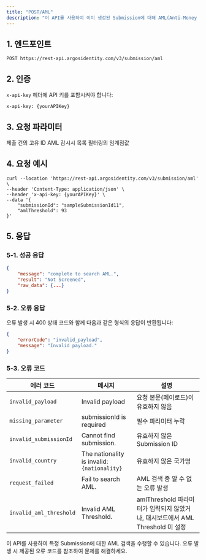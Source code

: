 ```yaml
---
title: "POST/AML"
description: "이 API를 사용하여 이미 생성된 Submission에 대해 AML(Anti-Money Laundering) 검색을 수행할 수 있습니다."
---
```


## 1. 엔드포인트

```text POST/AML
POST https://rest-api.argosidentity.com/v3/submission/aml
```

## 2. 인증

`x-api-key` 헤더에 API 키를 포함시켜야 합니다:

```text x-api-key
x-api-key: {yourAPIKey}
```

## 3. 요청 파라미터

<ResponseField name="submissionId" type="string" required="true">
  제출 건의 고유 ID
</ResponseField>
<ResponseField name="amlThreshold" type="int">
  AML 감시시 목록 필터링의 임계점값
</ResponseField>

## 4. 요청 예시

```curl POST/Submission
curl --location 'https://rest-api.argosidentity.com/v3/submission/aml' \
--header 'Content-Type: application/json' \
--header 'x-api-key: {yourAPIKey}' \
--data '{
    "submissionId": "sampleSubmissionId11",
    "amlThreshold": 93
}'
```

## 5. 응답

### 5-1. 성공 응답

```json result.json
{
    "message": "complete to search AML.",
    "result": "Not Screened",
    "raw_data": {...}
}
```

### 5-2. 오류 응답

오류 발생 시 400 상태 코드와 함께 다음과 같은 형식의 응답이 반환됩니다:

```json error.json
{
    "errorCode": "invalid_payload",
    "message": "Invalid payload."
}
```

### 5-3. 오류 코드

| 에러 코드                  | 메시지                                         | 설명                    |
| ---------------------- | ------------------------------------------- | --------------------- |
| `invalid_payload`      | Invalid payload                             | 요청 본문(페이로드)이 유효하지 않음  |
| `missing_parameter`    | submissionId is required                    | 필수 파라미터 누락            |
| `invalid_submissionId` | Cannot find submission.                     | 유효하지 않은 Submission ID |
| `invalid_country`      | The nationality is invalid: `{nationality}` | 유효하지 않은 국가명           |
| `request_failed`       | Fail to search AML.                         | AML 검색 중 알 수 없는 오류 발생 |
| `invalid_aml_threshold` | Invalid AML Threshold.                         | amlThreshold 파라미터가 입력되지 않았거나, 대시보드에서 AML Threshold 미 설정 |

이 API를 사용하여 특정 Submission에 대한 AML 검색을 수행할 수 있습니다. 오류 발생 시 제공된 오류 코드를 참조하여 문제를 해결하세요.